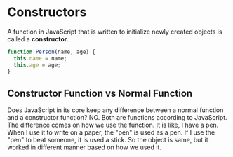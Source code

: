 
<Layout>
<SEO title="Constructors in JavaScript" />
<JSLayout>

# Constructors

A function in JavaScript that is written to initialize newly created objects is called a **constructor**.

```javascript
function Person(name, age) {
  this.name = name;
  this.age = age;
}
```

## Constructor Function vs Normal Function

Does JavaScript in its core keep any difference between a normal function and a constructor function? NO. Both are functions according to JavaScript. The difference comes on how we use the function. It is like, I have a pen. When I use it to write on a paper, the "pen" is used as a pen. If I use the "pen" to beat someone, it is used a stick. So the object is same, but it worked in different manner based on how we used it.

</JSLayout>
</Layout>
